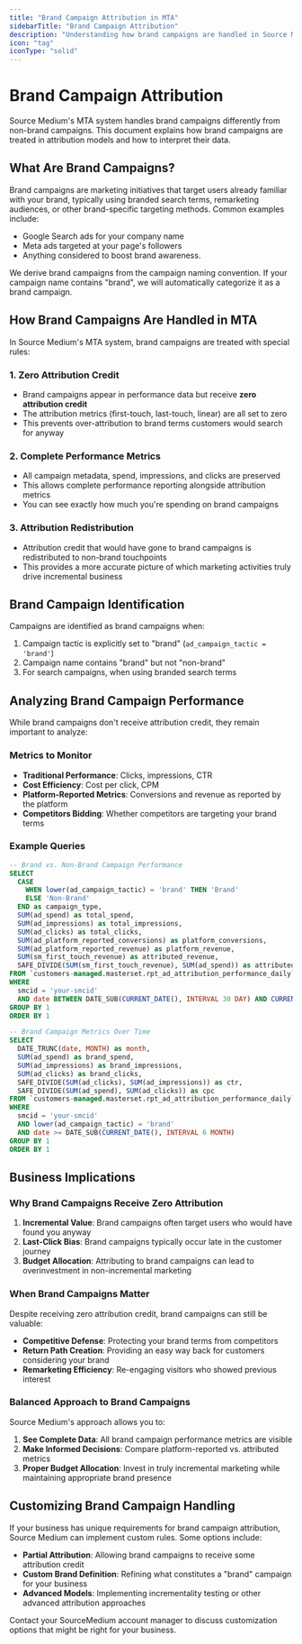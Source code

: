 ```yaml
---
title: "Brand Campaign Attribution in MTA"
sidebarTitle: "Brand Campaign Attribution"
description: "Understanding how brand campaigns are handled in Source Medium Multi-Touch Attribution"
icon: "tag"
iconType: "solid"
---
```


# Brand Campaign Attribution

Source Medium's MTA system handles brand campaigns differently from non-brand campaigns. This document explains how brand campaigns are treated in attribution models and how to interpret their data.

## What Are Brand Campaigns?

Brand campaigns are marketing initiatives that target users already familiar with your brand, typically using branded search terms, remarketing audiences, or other brand-specific targeting methods. Common examples include:

- Google Search ads for your company name
- Meta ads targeted at your page's followers
- Anything considered to boost brand awareness.

We derive brand campaigns from the campaign naming convention. If your campaign name contains "brand", we will automatically categorize it as a brand campaign.

## How Brand Campaigns Are Handled in MTA

In Source Medium's MTA system, brand campaigns are treated with special rules:

### 1. Zero Attribution Credit

- Brand campaigns appear in performance data but receive **zero attribution credit**
- The attribution metrics (first-touch, last-touch, linear) are all set to zero
- This prevents over-attribution to brand terms customers would search for anyway

### 2. Complete Performance Metrics

- All campaign metadata, spend, impressions, and clicks are preserved
- This allows complete performance reporting alongside attribution metrics
- You can see exactly how much you're spending on brand campaigns

### 3. Attribution Redistribution

- Attribution credit that would have gone to brand campaigns is redistributed to non-brand touchpoints
- This provides a more accurate picture of which marketing activities truly drive incremental business

## Brand Campaign Identification

Campaigns are identified as brand campaigns when:

1. Campaign tactic is explicitly set to "brand" (`ad_campaign_tactic = 'brand'`)
2. Campaign name contains "brand" but not "non-brand"
3. For search campaigns, when using branded search terms

## Analyzing Brand Campaign Performance

While brand campaigns don't receive attribution credit, they remain important to analyze:

### Metrics to Monitor

- **Traditional Performance**: Clicks, impressions, CTR
- **Cost Efficiency**: Cost per click, CPM
- **Platform-Reported Metrics**: Conversions and revenue as reported by the platform
- **Competitors Bidding**: Whether competitors are targeting your brand terms

### Example Queries

```sql
-- Brand vs. Non-Brand Campaign Performance
SELECT
  CASE 
    WHEN lower(ad_campaign_tactic) = 'brand' THEN 'Brand' 
    ELSE 'Non-Brand' 
  END as campaign_type,
  SUM(ad_spend) as total_spend,
  SUM(ad_impressions) as total_impressions,
  SUM(ad_clicks) as total_clicks,
  SUM(ad_platform_reported_conversions) as platform_conversions,
  SUM(ad_platform_reported_revenue) as platform_revenue,
  SUM(sm_first_touch_revenue) as attributed_revenue,
  SAFE_DIVIDE(SUM(sm_first_touch_revenue), SUM(ad_spend)) as attributed_roas
FROM `customers-managed.masterset.rpt_ad_attribution_performance_daily`
WHERE 
  smcid = 'your-smcid'
  AND date BETWEEN DATE_SUB(CURRENT_DATE(), INTERVAL 30 DAY) AND CURRENT_DATE()
GROUP BY 1
ORDER BY 1
```

```sql
-- Brand Campaign Metrics Over Time
SELECT
  DATE_TRUNC(date, MONTH) as month,
  SUM(ad_spend) as brand_spend,
  SUM(ad_impressions) as brand_impressions,
  SUM(ad_clicks) as brand_clicks,
  SAFE_DIVIDE(SUM(ad_clicks), SUM(ad_impressions)) as ctr,
  SAFE_DIVIDE(SUM(ad_spend), SUM(ad_clicks)) as cpc
FROM `customers-managed.masterset.rpt_ad_attribution_performance_daily`
WHERE 
  smcid = 'your-smcid'
  AND lower(ad_campaign_tactic) = 'brand'
  AND date >= DATE_SUB(CURRENT_DATE(), INTERVAL 6 MONTH)
GROUP BY 1
ORDER BY 1
```

## Business Implications

### Why Brand Campaigns Receive Zero Attribution

1. **Incremental Value**: Brand campaigns often target users who would have found you anyway
2. **Last-Click Bias**: Brand campaigns typically occur late in the customer journey
3. **Budget Allocation**: Attributing to brand campaigns can lead to overinvestment in non-incremental marketing

### When Brand Campaigns Matter

Despite receiving zero attribution credit, brand campaigns can still be valuable:

- **Competitive Defense**: Protecting your brand terms from competitors
- **Return Path Creation**: Providing an easy way back for customers considering your brand
- **Remarketing Efficiency**: Re-engaging visitors who showed previous interest

### Balanced Approach to Brand Campaigns

Source Medium's approach allows you to:

1. **See Complete Data**: All brand campaign performance metrics are visible
2. **Make Informed Decisions**: Compare platform-reported vs. attributed metrics
3. **Proper Budget Allocation**: Invest in truly incremental marketing while maintaining appropriate brand presence

## Customizing Brand Campaign Handling

If your business has unique requirements for brand campaign attribution, Source Medium can implement custom rules. Some options include:

- **Partial Attribution**: Allowing brand campaigns to receive some attribution credit
- **Custom Brand Definition**: Refining what constitutes a "brand" campaign for your business
- **Advanced Models**: Implementing incrementality testing or other advanced attribution approaches

Contact your SourceMedium account manager to discuss customization options that might be right for your business. 
